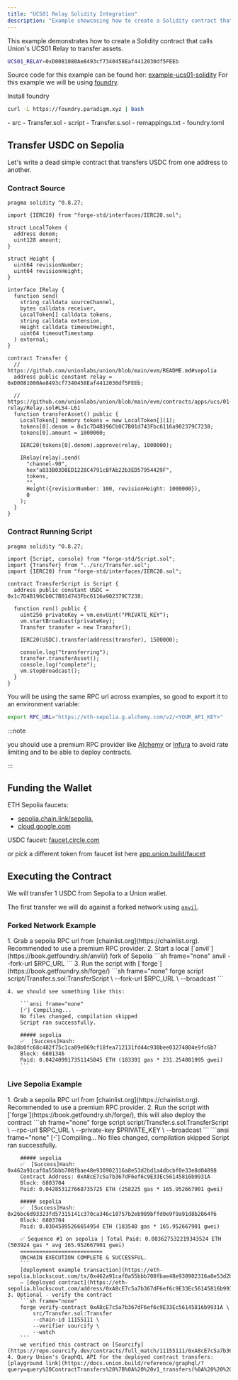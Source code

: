 ```yaml
---
title: "UCS01 Relay Solidity Integration"
description: "Example showcasing how to create a Solidity contract that leverages UCS01 Relay to execute cross-chain assets transfer."
---
```



This example demonstrates how to create a Solidity contract that calls Union's UCS01 Relay to transfer assets.

```sh frame="none"
UCS01_RELAY=0xD0081080Ae8493cf7340458Eaf4412030df5FEEb
```

Source code for this example can be found her: [example-ucs01-solidity](https://github.com/unionlabs/example-ucs01-solidity)
For this example we will be using [foundry](https://book.getfoundry.sh/getting-started/installation).

Install foundry

```sh frame="none"
curl -L https://foundry.paradigm.xyz | bash
```

<FileTree>
- src
  - Transfer.sol
- script
  - Transfer.s.sol
- remappings.txt
- foundry.toml
</FileTree>

## Transfer USDC on Sepolia

Let's write a dead simple contract that transfers USDC from one address to another.

### Contract Source

```solidity title="src/Transfer.sol"
pragma solidity ^0.8.27;

import {IERC20} from "forge-std/interfaces/IERC20.sol";

struct LocalToken {
  address denom;
  uint128 amount;
}

struct Height {
  uint64 revisionNumber;
  uint64 revisionHeight;
}

interface IRelay {
  function send(
    string calldata sourceChannel,
    bytes calldata receiver,
    LocalToken[] calldata tokens,
    string calldata extension,
    Height calldata timeoutHeight,
    uint64 timeoutTimestamp
  ) external;
}

contract Transfer {
  // https://github.com/unionlabs/union/blob/main/evm/README.md#sepolia
  address public constant relay = 0xD0081080Ae8493cf7340458Eaf4412030df5FEEb;

  // https://github.com/unionlabs/union/blob/main/evm/contracts/apps/ucs/01-relay/Relay.sol#L54-L61
  function transferAsset() public {
    LocalToken[] memory tokens = new LocalToken[](1);
    tokens[0].denom = 0x1c7D4B196Cb0C7B01d743Fbc6116a902379C7238;
    tokens[0].amount = 1000000;

    IERC20(tokens[0].denom).approve(relay, 1000000);

    IRelay(relay).send(
      "channel-90",
      hex"a833B03D8ED1228C4791cBfAb22b3ED57954429F",
      tokens,
      "",
      Height({revisionNumber: 100, revisionHeight: 1000000}),
      0
    );
  }
}
```

### Contract Running Script

```solidity title="script/Transfer.s.sol"
pragma solidity ^0.8.27;

import {Script, console} from "forge-std/Script.sol";
import {Transfer} from "../src/Transfer.sol";
import {IERC20} from "forge-std/interfaces/IERC20.sol";

contract TransferScript is Script {
  address public constant USDC = 0x1c7D4B196Cb0C7B01d743Fbc6116a902379C7238;

  function run() public {
    uint256 privateKey = vm.envUint("PRIVATE_KEY");
    vm.startBroadcast(privateKey);
    Transfer transfer = new Transfer();

    IERC20(USDC).transfer(address(transfer), 1500000);

    console.log("transferring");
    transfer.transferAsset();
    console.log("complete");
    vm.stopBroadcast();
  }
}
```

You will be using the same RPC url across examples, so good to export it to an environment variable:

```sh frame="none"
export RPC_URL="https://eth-sepolia.g.alchemy.com/v2/<YOUR_API_KEY>"
```

:::note

you should use a premium RPC provider like [Alchemy](https://www.alchemy.com/) or [Infura](https://infura.io/) to avoid rate limiting
and to be able to deploy contracts.

:::

## Funding the Wallet

ETH Sepolia faucets:
  - [sepolia.chain.link/sepolia](https://faucets.chain.link/sepolia),
  - [cloud.google.com](https://cloud.google.com/application/web3/faucet/ethereum/sepolia)

USDC faucet: [faucet.circle.com](https://faucet.circle.com)

or pick a different token from faucet list here [app.union.build/faucet](https://app.union.build/faucet)

## Executing the Contract

We will transfer 1 USDC from Sepolia to a Union wallet.

The first transfer we will do against a forked network using [`anvil`](https://book.getfoundry.sh/anvil/).

### Forked Network Example

<Steps>
    1. Grab a sepolia RPC url from [chainlist.org](https://chainlist.org). Recommended to use a premium RPC provider.
    2. Start a local [`anvil`](https://book.getfoundry.sh/anvil/) fork of Sepolia
        ```sh frame="none"
        anvil --fork-url $RPC_URL
        ```
    3. Run the script with [`forge`](https://book.getfoundry.sh/forge/)
        ```sh frame="none"
        forge script script/Transfer.s.sol:TransferScript \
            --fork-url $RPC_URL \
            --broadcast
        ```
    
    4. we should see something like this:

        ```ansi frame="none"
        [⠊] Compiling...
        No files changed, compilation skipped
        Script ran successfully.

        ##### sepolia
        ✅  [Success]Hash: 0x38b0fc68c482f75c1ca89e069cf18fea712131fd44c930bee03274804e9fc6b7
        Block: 6801346
        Paid: 0.042409917351145045 ETH (183391 gas * 231.254081995 gwei)
        ```
</Steps>

### Live Sepolia Example

<Steps>
    1. Grab a sepolia RPC url from [chainlist.org](https://chainlist.org). Recommended to use a premium RPC provider.
    2. Run the script with [`forge`](https://book.getfoundry.sh/forge/), this will also deploy the contract
        ```sh frame="none"
        forge script script/Transfer.s.sol:TransferScript \
            --rpc-url $RPC_URL \
            --private-key $PRIVATE_KEY \
            --broadcast
        ```
        ```ansi frame="none"
        [⠊] Compiling...
        No files changed, compilation skipped
        Script ran successfully.

        ##### sepolia
        ✅  [Success]Hash: 0x462a91caf0a55bbb708fbae48e930902316a8e53d2bd1a4dbcbf0e33e8d04898
        Contract Address: 0xA8cE7c5a7b367dF6ef6c9E33Ec56145816b9931A
        Block: 6803704
        Paid: 0.042853127668735725 ETH (258225 gas * 165.952667901 gwei)

        ##### sepolia
        ✅  [Success]Hash: 0x26bc6d93323fd57315141c370ca346c10757b2eb989bffd0e9f9a91d8b2864f6
        Block: 6803704
        Paid: 0.03045895266654954 ETH (183540 gas * 165.952667901 gwei)

        ✅ Sequence #1 on sepolia | Total Paid: 0.083627532219343524 ETH (503924 gas * avg 165.952667901 gwei)
        ==========================
        ONCHAIN EXECUTION COMPLETE & SUCCESSFUL.
        ```
        [deployment example transaction](https://eth-sepolia.blockscout.com/tx/0x462a91caf0a55bbb708fbae48e930902316a8e53d2bd1a4dbcbf0e33e8d04898)
        – [deployed contract](https://eth-sepolia.blockscout.com/address/0xA8cE7c5a7b367dF6ef6c9E33Ec56145816b9931A)
    3. Optional - verify the contract
        ```sh frame="none"
        forge verify-contract 0xA8cE7c5a7b367dF6ef6c9E33Ec56145816b9931A \
            src/Transfer.sol:Transfer
            --chain-id 11155111 \
            --verifier sourcify \
            --watch
        ```
        we verified this contract on [Sourcify](https://repo.sourcify.dev/contracts/full_match/11155111/0xA8cE7c5a7b367dF6ef6c9E33Ec56145816b9931A/sources/src/)
    4. Query Union's GraphQL API for the deployed contract transfers: [playground link](https://docs.union.build/reference/graphql/?query=query%20ContractTransfers%20%7B%0A%20%20v1_transfers(%0A%20%20%20%20where%3A%20%7B%0A%20%20%20%20%20%20sender%3A%20%7B%0A%20%20%20%20%20%20%20%20_like%3A%20%220xA8cE7c5a7b367dF6ef6c9E33Ec56145816b9931A%22%0A%20%20%20%20%20%20%7D%0A%20%20%20%20%7D%0A%20%20)%20%7B%0A%20%20%20%20sender%0A%20%20%20%20source_chain_id%0A%20%20%20%20source_timestamp%0A%20%20%20%20source_port_id%0A%20%20%20%20source_channel_id%0A%20%20%20%20source_block_hash%0A%20%20%20%20source_connection_id%0A%20%20%20%20source_transaction_hash%0A%0A%20%20%20%20receiver%0A%20%20%20%20destination_chain_id%0A%20%20%20%20destination_timestamp%0A%20%20%20%20destination_port_id%0A%20%20%20%20destination_channel_id%0A%20%20%20%20destination_block_hash%0A%20%20%20%20destination_connection_id%0A%20%20%20%20destination_transaction_hash%0A%20%20%7D%0A%7D)
</Steps>
